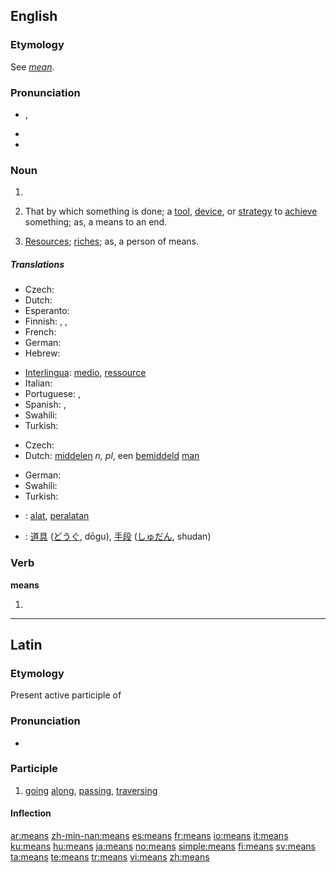 {{wikipedia}}
==English==

{{rank|hundred|believe|white|282|means|thus|order|near}}

===Etymology===
See ''[[mean#Etymology 3|mean]]''.

===Pronunciation===
* {{IPA|/miːnz/}}, {{SAMPA|/mi:nz/}}
* {{audio|en-us-means.ogg|Audio (US)}}
* {{rhymes|iːnz}}

===Noun===
{{infl|en|noun}}

# {{plural of|mean}}
# {{plurale tantum}} That by which something is done; a [[tool]], [[device]], or [[strategy]] to [[achieve]] something; as, a means to an end.
# {{plurale tantum}} [[resources|Resources]]; [[riches]]; as, a person of means.

=====Translations=====
{{trans-top|that by which something is done}}
* Czech: {{t+|cs|prostředek|m}}
* Dutch: {{t+|nl|middel|n}}
* Esperanto: {{t+|eo|rimedo|xs=Esperanto}}
* Finnish: {{t+|fi|keino}}, {{t+|fi|väline}}, {{t+|fi|tapa}}
* French: {{t+|fr|moyen|m}}
* German: {{t+|de|Mittel|n}}
* Hebrew: {{t|he|אמצעי|m|tr=emtza'i|sc=Hebr}}
{{trans-mid}}
* [[Interlingua]]: [[medio]], [[ressource]]
* Italian: {{t+|it|mezzo|m}}
* Portuguese: {{t+|pt|meio|m}}, {{t+|pt|recurso|m}}
* Spanish: {{t+|es|medio|m}}, {{t+|es|recurso|m}}
* Swahili: {{t+|sw|viombo|xs=Swahili}}
* Turkish: {{t+|tr|yol}}
{{trans-bottom}}

{{trans-top|resources}}
* Czech: {{t+|cs|prostředky|m|p}}
* Dutch: [[middelen]] ''n, pl'', een [[bemiddeld]] [[man]] {{m}}
{{trans-mid}}
* German: {{t+|de|Mittel|n}}
* Swahili: {{t+|sw|viombo|xs=Swahili}}
* Turkish: {{t+|tr|kaynak}}
{{trans-bottom}}

{{checktrans-top}}
* {{ttbc|Indonesian}}: [[alat]], [[alat|peralatan]]
* {{ttbc|Japanese}}: [[道具]] ([[どうぐ]], dōgu), [[手段]] ([[しゅだん]], shudan)
{{checktrans-bottom}}

===Verb===
'''means'''

# {{third-person singular of|mean}}

----

==Latin==

===Etymology===
Present active participle of {{term|meo|meō|go along, traverse|lang=la}}

===Pronunciation===
* {{a|Classical}} {{IPA|/ˈme.aːns/|lang=la}}

===Participle===
{{la-present participle|me||ans}}

# [[going]] [[along]], [[passing]], [[traversing]]

====Inflection====
{{la-decl-3rd-part|means|meāns|meant}}

[[ar:means]]
[[zh-min-nan:means]]
[[es:means]]
[[fr:means]]
[[io:means]]
[[it:means]]
[[ku:means]]
[[hu:means]]
[[ja:means]]
[[no:means]]
[[simple:means]]
[[fi:means]]
[[sv:means]]
[[ta:means]]
[[te:means]]
[[tr:means]]
[[vi:means]]
[[zh:means]]